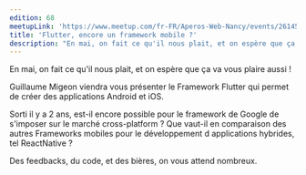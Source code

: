```yaml
---
edition: 68
meetupLink: 'https://www.meetup.com/fr-FR/Aperos-Web-Nancy/events/261458429/'
title: 'Flutter, encore un framework mobile ?'
description: "En mai, on fait ce qu'il nous plait, et on espère que ça va vous plaire aussi !"
---
```


En mai, on fait ce qu'il nous plait, et on espère que ça va vous plaire aussi !

Guillaume Migeon viendra vous présenter le Framework Flutter qui permet de créer des applications Android et iOS.

Sorti il y a 2 ans, est-il encore possible pour le framework de Google de s'imposer sur le marché cross-platform ?
Que vaut-il en comparaison des autres Frameworks mobiles pour le développement d applications hybrides, tel ReactNative ?

Des feedbacks, du code, et des bières, on vous attend nombreux.
